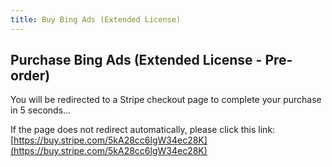 ```yaml
---
title: Buy Bing Ads (Extended License)
---
```



<Head>
  <meta httpEquiv="refresh" content="5; url='https://buy.stripe.com/5kA28cc6lgW34ec28K'" />
</Head>

## Purchase Bing Ads (Extended License - Pre-order)

You will be redirected to a Stripe checkout page to complete your purchase in 5 seconds…

If the page does not redirect automatically, please click this link: [https://buy.stripe.com/5kA28cc6lgW34ec28K](https://buy.stripe.com/5kA28cc6lgW34ec28K)
